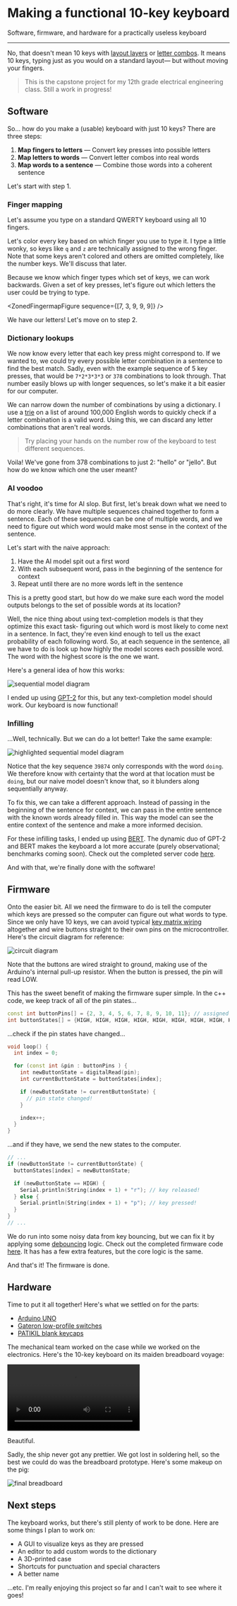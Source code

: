 
# Making a functional 10-key keyboard

Software, firmware, and hardware for a practically useless keyboard

---

No, that doesn't mean 10 keys with [layout layers](https://www.youtube.com/watch?v=5RN_4PQ0j1A) or [letter combos](https://artsey.io/). It means 10 keys, typing just as you would on a standard layout— but without moving your fingers.

> This is the capstone project for my 12th grade electrical engineering class. Still a work in progress!

## Software

So... how do you make a (usable) keyboard with just 10 keys? There are three steps:

1. **Map fingers to letters** — Convert key presses into possible letters
2. **Map letters to words** — Convert letter combos into real words
3. **Map words to a sentence** — Combine those words into a coherent sentence

Let's start with step 1.

### Finger mapping

Let's assume you type on a standard QWERTY keyboard using all 10 fingers.

<FingermapFigure />

Let's color every key based on which finger you use to type it. I type a little wonky, so keys like `q` and `z` are technically assigned to the wrong finger. Note that some keys aren't colored and others are omitted completely, like the number keys. We'll discuss that later.

<FingermapFigure coloredFingers />

Because we know which finger types which set of keys, we can work backwards. Given a set of key presses, let's figure out which letters the user could be trying to type.

<ZonedFingermapFigure sequence={[7, 3, 9, 9, 9]} />

We have our letters! Let's move on to step 2.

### Dictionary lookups

We now know every letter that each key press might correspond to. If we wanted to, we could try every possible letter combination in a sentence to find the best match. Sadly, even with the example sequence of 5 key presses, that would be `7*2*3*3*3` or `378` combinations to look through. That number easily blows up with longer sequences, so let's make it a bit easier for our computer.

We can narrow down the number of combinations by using a dictionary. I use a [trie](https://www.hackerearth.com/practice/data-structures/advanced-data-structures/trie-keyword-tree/tutorial/) on a list of around 100,000 English words to quickly check if a letter combination is a valid word. Using this, we can discard any letter combinations that aren't real words.

<TrieFigure />

> Try placing your hands on the number row of the keyboard to test different sequences.

Voila! We've gone from 378 combinations to just 2: "hello" or "jello". But how do we know which one the user meant?

### AI voodoo

That's right, it's time for AI slop. But first, let's break down what we need to do more clearly. We have multiple sequences chained together to form a sentence. Each of these sequences can be one of multiple words, and we need to figure out which word would make most sense in the context of the sentence.

Let's start with the naive approach:

1. Have the AI model spit out a first word
2. With each subsequent word, pass in the beginning of the sentence for context
3. Repeat until there are no more words left in the sentence

This is a pretty good start, but how do we make sure each word the model outputs belongs to the set of possible words at its location?

Well, the nice thing about using text-completion models is that they optimize this exact task- figuring out which word is most likely to come next in a sentence. In fact, they're even kind enough to tell us the exact probability of each following word. So, at each sequence in the sentence, all we have to do is look up how highly the model scores each possible word. The word with the highest score is the one we want.

Here's a general idea of how this works:

![sequential model diagram](/projects/ten-key-keyboard/sequential-model.png)

I ended up using [GPT-2](https://huggingface.co/gpt2) for this, but any text-completion model should work. Our keyboard is now functional!

### Infilling

...Well, technically. But we can do a lot better! Take the same example:

![highlighted sequential model diagram](/projects/ten-key-keyboard/sequential-model-highlighted.png)

Notice that the key sequence `39874` only corresponds with the word `doing`. We therefore know with certainty that the word at that location must be `doing`, but our naive model doesn't know that, so it blunders along sequentially anyway.

To fix this, we can take a different approach. Instead of passing in the beginning of the sentence for context, we can pass in the entire sentence with the known words already filled in. This way the model can see the entire context of the sentence and make a more informed decision.

For these infilling tasks, I ended up using [BERT](https://huggingface.co/bert-base-uncased). The dynamic duo of GPT-2 and BERT makes the keyboard a lot more accurate (purely observational; benchmarks coming soon). Check out the completed server code [here](https://github.com/MMMJB/tenk/blob/main/server/server.py).

And with that, we're finally done with the software!

## Firmware

Onto the easier bit. All we need the firmware to do is tell the computer which keys are pressed so the computer can figure out what words to type. Since we only have 10 keys, we can avoid typical [key matrix wiring](https://www.dairequinlan.com/2020/12/the-keyboard-part-2-the-matrix/) altogether and wire buttons straight to their own pins on the microcontroller. Here's the circuit diagram for reference:

![circuit diagram](/projects/ten-key-keyboard/circuit-diagram.png)

Note that the buttons are wired straight to ground, making use of the Arduino's internal pull-up resistor. When the button is pressed, the pin will read LOW.

This has the sweet benefit of making the firmware super simple. In the c++ code, we keep track of all of the pin states...

```cpp
const int buttonPins[] = {2, 3, 4, 5, 6, 7, 8, 9, 10, 11}; // assigned pin for each button
int buttonStates[] = {HIGH, HIGH, HIGH, HIGH, HIGH, HIGH, HIGH, HIGH, HIGH, HIGH}; // initial state of each button
```

...check if the pin states have changed...

```cpp
void loop() {
  int index = 0;

  for (const int &pin : buttonPins ) {
    int newButtonState = digitalRead(pin);
    int currentButtonState = buttonStates[index];

    if (newButtonState != currentButtonState) {
      // pin state changed!
    }

    index++;
  }
}
```

...and if they have, we send the new states to the computer.

```cpp
// ...
if (newButtonState != currentButtonState) {
  buttonStates[index] = newButtonState;

  if (newButtonState == HIGH) {
    Serial.println(String(index + 1) + "r"); // key released!
  } else {
    Serial.println(String(index + 1) + "p"); // key pressed!
  }
}
// ...
```

We do run into some noisy data from key bouncing, but we can fix it by applying some [debouncing](https://www.techtarget.com/whatis/definition/debouncing) logic. Check out the completed firmware code [here](https://github.com/MMMJB/tenk/blob/main/server/arduino.py). It has has a few extra features, but the core logic is the same.

And that's it! The firmware is done.

## Hardware

Time to put it all together! Here's what we settled on for the parts:

- [Arduino UNO](https://www.amazon.com/SparkFun-ATMega328P-Compatible-Practical-Serial-USB/dp/B07MTQ8GJC?sr=1-1)
- [Gateron low-profile switches](https://www.gateron.co/products/gateron-low-profile-mechanical-switch-set?variant=41935580790873)
- [PATIKIL blank keycaps](https://www.amazon.com/gp/product/B0B5L25NGT)

The mechanical team worked on the case while we worked on the electronics. Here's the 10-key keyboard on its maiden breadboard voyage:

<video controls>
  <source
    src="/projects/ten-key-keyboard/breadboard-demo.mp4"
    type="video/mp4"
  />
</video>

Beautiful.

Sadly, the ship never got any prettier. We got lost in soldering hell, so the best we could do was the breadboard prototype. Here's some makeup on the pig:

![final breadboard](/projects/ten-key-keyboard/breadboard-demo-pretty.png)

## Next steps

The keyboard works, but there's still plenty of work to be done. Here are some things I plan to work on:

- A GUI to visualize keys as they are pressed
- An editor to add custom words to the dictionary
- A 3D-printed case
- Shortcuts for punctuation and special characters
- A better name

...etc. I'm really enjoying this project so far and I can't wait to see where it goes!
